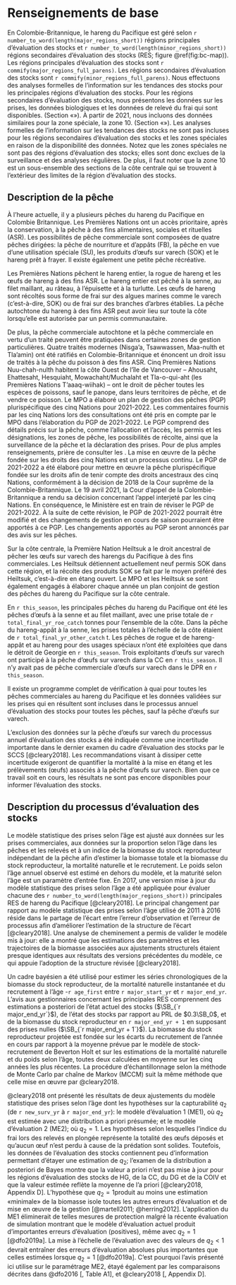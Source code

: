 # Renseignements de base

En Colombie-Britannique, le hareng du Pacifique est géré selon `r number_to_word(length(major_regions_short))` régions principales d'évaluation des stocks et `r number_to_word(length(minor_regions_short))` régions secondaires d'évaluation des stocks (RES; figure \@ref(fig:bc-map)).
Les régions principales d'évaluation des stocks sont `r commify(major_regions_full_parens)`.
Les régions secondaires d'évaluation des stocks sont `r commify(minor_regions_full_parens)`.
Nous effectuons des analyses formelles de l'information sur les tendances des stocks pour les principales régions d'évaluation des stocks.
Pour les régions secondaires d'évaluation des stocks, nous présentons les données sur les prises, les données biologiques et les données de relevé du frai qui sont disponibles.
(Section «\nameref{sec:app-minor}»).
À partir de 2021, nous incluons des données similaires pour la zone spéciale, la zone 10.
(Section «\nameref{sec:app-special}»).
Les analyses formelles de l'information sur les tendances des stocks ne sont pas incluses pour les régions secondaires d'évaluation des stocks et les zones spéciales en raison de la disponibilité des données.
Notez que les zones spéciales ne sont pas des régions d'évaluation des stocks; elles sont donc exclues de la surveillance et des analyses régulières.
De plus, il faut noter que la zone 10 est un sous-ensemble des sections de la côte centrale qui se trouvent à l'extérieur des limites de la région d'évaluation des stocks.

## Description de la pêche

À l'heure actuelle, il y a plusieurs pêches du hareng du Pacifique en Colombie Britannique.
Les Premières Nations ont un accès prioritaire, après la conservation, à la pêche à des fins alimentaires, sociales et rituelles (ASR).
Les possibilités de pêche commerciale sont composées de quatre pêches dirigées:
la pêche de nourriture et d'appâts (FB),
la pêche en vue d'une utilisation spéciale (SU),
les produits d'œufs sur varech (SOK) et
le hareng prêt à frayer.
Il existe également une petite pêche récréative.

Les Premières Nations pêchent le hareng entier, la rogue de hareng et les œufs de hareng à des fins ASR.
Le hareng entier est pêché à la senne, au filet maillant, au râteau, à l'épuisette et à la turlutte.
Les œufs de hareng sont récoltés sous forme de frai sur des algues marines comme le varech (c'est-à-dire, SOK) ou de frai sur des branches d'arbres établies. 
La pêche autochtone du hareng à des fins ASR peut avoir lieu sur toute la côte lorsqu'elle est autorisée par un permis communautaire.

De plus, la pêche commerciale autochtone et la pêche commerciale en vertu d'un traité peuvent être pratiquées dans certaines zones de gestion particulières.
Quatre traités modernes (Nisga'a, Tsawwassen, Maa-nulth et Tla'amin) ont été ratifiés en Colombie-Britannique et énoncent un droit issu de traités à la pêche du poisson à des fins ASR.
Cinq Premières Nations Nuu-chah-nulth habitent la côte Ouest de l'île de Vancouver
– Ahousaht, Ehattesaht, Hesquiaht, Mowachaht/Muchalaht et Tla-o-qui-aht (les Premières Nations T'aaaq-wiihak) – ont le droit de pêcher toutes les espèces de poissons, sauf le panope, dans leurs territoires de pêche, et de vendre ce poisson.
Le MPO a élaboré un plan de gestion des pêches (PGP) plurispécifique des cinq Nations pour 2021-2022.
Les commentaires fournis par les cinq Nations lors des consultations ont été pris en compte par le MPO dans l'élaboration du PGP de 2021-2022.
Le PGP comprend des détails précis sur la pêche, comme l'allocation et l'accès, les permis et les désignations, les zones de pêche, les possibilités de récolte, ainsi que la surveillance de la pêche et la déclaration des prises.
Pour de plus amples renseignements, prière de consulter les
\link{https://waves-vagues.dfo-mpo.gc.ca/Library/40953798.pdf}{FMP}.
La mise en œuvre de la pêche fondée sur les droits des cinq Nations est un processus continu.
Le PGP de 2021-2022 a été élaboré pour mettre en œuvre la pêche plurispécifique fondée sur les droits afin de tenir compte des droits ancestraux des cinq Nations, conformément à la décision de 2018 de la Cour suprême de la Colombie-Britannique.
Le 19 avril 2021, la Cour d'appel de la Colombie-Britannique a rendu sa décision concernant l'appel interjeté par les cinq Nations.
En conséquence, le Ministère est en train de réviser le PGP de 2021-2022.
À la suite de cette révision, le PGP de 2021-2022 pourrait être modifié et des changements de gestion en cours de saison pourraient être apportés à ce PGP.
Les changements apportés au PGP seront annoncés par des avis sur les pêches. 

Sur la côte centrale, la Première Nation Heiltsuk a le droit ancestral de pêcher les œufs sur varech des harengs du Pacifique à des fins commerciales.
Les Heiltsuk détiennent actuellement neuf permis SOK dans cette région, et la récolte des produits SOK se fait par le moyen préféré des Heiltsuk, c'est-à-dire en étang ouvert.
Le MPO et les Heiltsuk se sont également engagés à élaborer chaque année un plan conjoint de gestion des pêches du hareng du Pacifique sur la côte centrale.

En `r this_season`, les principales pêches du hareng du Pacifique ont été les pêches d'œufs à la senne et au filet maillant, avec une prise totale de `r total_final_yr_roe_catch` tonnes pour l'ensemble de la côte.
Dans la pêche du hareng-appât à la senne, les prises totales à l'échelle de la côte étaient de
`r total_final_yr_other_catch`&nbsp;t.
Les pêches de rogue et de hareng-appât et au hareng pour des usages spéciaux n'ont été exploitées que dans le détroit de Georgie en `r this_season`.
Trois exploitants d'œufs sur varech ont participé à la pêche d'œufs sur varech dans la CC en `r this_season`.
Il n'y avait pas de pêche commerciale d'œufs sur varech dans le DPR en `r this_season`.

Il existe un programme complet de vérification à quai pour toutes les pêches commerciales au hareng du Pacifique et les données validées sur les prises qui en résultent sont incluses dans le processus annuel d'évaluation des stocks pour toutes les pêches, sauf la pêche d'œufs sur varech.

L'exclusion des données sur la pêche d'œufs sur varech du processus annuel d'évaluation des stocks a été indiquée comme une incertitude importante dans le dernier examen du cadre d'évaluation des stocks par le SCCS [@cleary2018].
Les recommandations visant à dissiper cette incertitude exigeront de quantifier la mortalité à la mise en étang et les prélèvements (œufs) associés à la pêche d'œufs sur varech.
Bien que ce travail soit en cours, les résultats ne sont pas encore disponibles pour informer l'évaluation des stocks.

## Description du processus d'évaluation des stocks

Le modèle statistique des prises selon l'âge est ajusté aux données sur les prises commerciales, aux données sur la proportion selon l'âge dans les pêches et les relevés et à un indice de la biomasse du stock reproducteur indépendant de la pêche afin d'estimer la biomasse totale et la biomasse du stock reproducteur, la mortalité naturelle et le recrutement.
Le poids selon l'âge annuel observé est estimé en dehors du modèle, et la maturité selon l'âge est un paramètre d'entrée fixe.
En 2017, une version mise à jour du modèle statistique des prises selon l'âge a été appliquée pour évaluer chacune des `r number_to_word(length(major_regions_short))` principales RES de hareng du Pacifique [@cleary2018].
Le principal changement par rapport au modèle statistique des prises selon l'âge utilisé de 2011 à 2016 réside dans le partage de l'écart entre l'erreur d'observation et l'erreur de processus afin d'améliorer l'estimation de la structure de l'écart [@cleary2018].
Une analyse de cheminement a permis de valider le modèle mis à jour: elle a montré que les estimations des paramètres et les trajectoires de la biomasse associées aux ajustements structurels étaient presque identiques aux résultats des versions précédentes du modèle, ce qui appuie l'adoption de la structure révisée [@cleary2018].

Un cadre bayésien a été utilisé pour estimer les séries chronologiques de la biomasse du stock reproducteur, de la mortalité naturelle instantanée et du recrutement à l'âge -`r age_first` entre `r major_start_yr` et `r major_end_yr`.
L'avis aux gestionnaires concernant les principales RES comprennent des estimations a posteriori de l'état actuel des stocks ($\SB_{`r major_end_yr`}$), de l'état des stocks par rapport au PRL de $0.3\SB_0$, et de la biomasse du stock reproducteur en `r major_end_yr + 1` en supposant des prises nulles ($\SB_{`r major_end_yr + 1`}$).
La biomasse du stock reproducteur projetée est fondée sur les écarts du recrutement de l'année en cours par rapport à la moyenne prévue par le modèle de stock-recrutement de Beverton Holt et sur les estimations de la mortalité naturelle et du poids selon l'âge, toutes deux calculées en moyenne sur les cinq années les plus récentes.
La procédure d'échantillonnage selon la méthode de Monte Carlo par chaîne de Markov (MCCM) suit la même méthode que celle mise en œuvre par @cleary2018.

@cleary2018 ont présenté les résultats de deux ajustements du modèle statistique des prises selon l'âge dont les hypothèses sur la capturabilité $q_2$
(de `r new_surv_yr` à `r major_end_yr`):
le modèle d'évaluation 1 (ME1), où $q_2$ est estimée avec une distribution a priori présumée; et
le modèle d'évaluation 2 (ME2); où $q_2 = 1$.
Les hypothèses selon lesquelles l'indice du frai lors des relevés en plongée représente la totalité des œufs déposés et qu'aucun œuf n'est perdu à cause de la prédation sont solides.
Toutefois, les données de l'évaluation des stocks contiennent peu d'information permettant d'étayer une estimation de $q_2$; l'examen de la distribution a posteriori de Bayes montre que la valeur a priori n'est pas mise à jour pour les régions d'évaluation des stocks de HG, de la CC, du DG et de la COIV et que la valeur estimée reflète la moyenne de l'a priori [@cleary2018, Appendix D].
L'hypothèse que $q_2 = 1$produit au moins une estimation «minimale» de la biomasse isole toutes les autres erreurs d'évaluation et de mise en œuvre de la gestion
[@martell2011; @herring2012].
L'application du ME1 éliminerait de telles mesures de protection malgré la récente évaluation de simulation montrant que le modèle d'évaluation actuel produit d'importantes erreurs d'évaluation (positives), même avec $q_2 = 1$ [@dfo2019a].
La mise à l'échelle de l'évaluation avec des valeurs de $q_2 < 1$ devrait entraîner des erreurs d'évaluation absolues plus importantes que celles estimées lorsque $q_2 = 1$ [@dfo2019a].
C'est pourquoi l'avis présenté ici utilise sur le paramétrage ME2, étayé également par les comparaisons décrites dans @dfo2016 [, Table A1], et @cleary2018 [, Appendix D].
